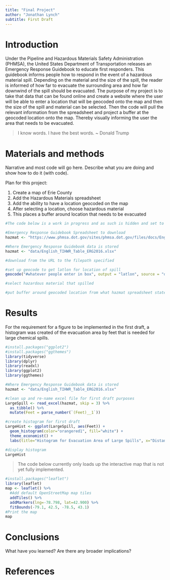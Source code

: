 ```yaml
---
title: "Final Project"
author: "Jonathan Lynch"
subtitle: First Draft
---
```


# Introduction
Under the Pipeline and Hazardous Materials Safety Administration (PHMSA), the United States Department of Transportation releases an Emergency Response Guidebook to educate first responders. This guidebook informs people how to respond in the event of a hazardous material spill. Depending on the material and the size of the spill, the reader is informed of how far to evacuate the surrounding area and how far downwind of the spill should be evacuated. The purpose of my project is to take that data that can be found online and create a website where the user will be able to enter a location that will be geocoded onto the map and then the size of the spill and material can be selected. Then the code will pull the relevant information from the spreadsheet and project a buffer at the geocoded location onto the map. Thereby visually informing the user the area that needs to be evacuated.  

> I know words.  I have the best words.  ~ Donald Trump

# Materials and methods

Narrative and most code will go here.  Describe what you are doing and show how to do it (with code).

Plan for this project:

1. Create a map of Erie County
2. Add the Hazardous Materials spreadsheet
3. Add the ability to have a location geocoded on the map
4. After selecting a location, choose hazardous material
5. This places a buffer around location that needs to be evacuated


```r
#The code below is a work in progress and as such is hidden and set to not run

#Emergency Response Guidebook Spreadsheet to download
hazmat <- "https://www.phmsa.dot.gov/sites/phmsa.dot.gov/files/docs/English_TIHWR_Table_ERG2016.xlsx"

#Where Emergency Response Guidebook data is stored
hazmat <- "data/English_TIHWR_Table_ERG2016.xlsx"

#download from the URL to the filepath specified

#set up geocode to get latlon for location of spill
geocode("#whatever people enter in box", output = "latlon", source = "dsk")

#select hazardous material that spilled

#put buffer around geocoded location from what hazmat spreadsheet states
```


# Results

For the requirement for a figure to be implemented in the first draft, a histogram was created of the evacuation area by feet that is needed for large chemical spills.

```r
#install.packages("ggplot2")
#install.packages("ggthemes")
library(tidyverse)
library(dplyr)
library(readxl)
library(ggplot2)
library(ggthemes)
```

```r
#Where Emergency Response Guidebook data is stored
hazmat <- "data/English_TIHWR_Table_ERG2016.xlsx"

#clean up and re-name excel file for first draft purposes
LargeSpill <- read_excel(hazmat, skip = 3) %>%
  as_tibble() %>%
  mutate(Feet = parse_number(`(Feet)__1`))

#create histogram for first draft
LargeHist <- ggplot(LargeSpill, aes(Feet)) +
  geom_histogram(color="orangered1", fill="white") +
  theme_economist() +
  labs(title="Histogram for Evacuation Area of Large Spills", x="Distance by feet", y="Count")

#display histogram
LargeHist
```

> The code below currently only loads up the interactive map that is not yet fully implemented.

```r
#install.packages("leaflet")
library(leaflet)
map <- leaflet() %>%
  #Add default OpenStreetMap map tiles
  addTiles() %>%
  addMarkers(lng=-78.798, lat=42.900) %>%
  fitBounds(-79.1, 42.5, -78.5, 43.1)
#Print the map
map
```


# Conclusions

What have you learned?  Are there any broader implications?

# References


